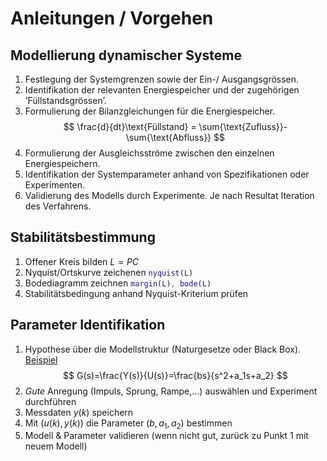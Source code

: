 # `\faFile*[regular]`{=latex} Anleitungen / Vorgehen

## Modellierung dynamischer Systeme

1. Festlegung der Systemgrenzen sowie der Ein-/ Ausgangsgrössen.
2. Identifikation der relevanten Energiespeicher und der zugehörigen ’Füllstandsgrössen’.
3. Formulierung der Bilanzgleichungen für die Energiespeicher.
   $$
   \frac{d}{dt}\text{Füllstand} = \sum{\text{Zufluss}}-\sum{\text{Abfluss}}
   $$
4. Formulierung der Ausgleichsströme zwischen den einzelnen Energiespeichern.
5. Identifikation der Systemparameter anhand von Spezifikationen oder Experimenten.
6. Validierung des Modells durch Experimente. Je nach Resultat Iteration des Verfahrens.

## Stabilitätsbestimmung

1. Offener Kreis bilden $L=PC$
2. Nyquist/Ortskurve zeichenen `nyquist(L)`{.matlab}
3. Bodediagramm zeichnen `margin(L), bode(L)`{.matlab}
4. Stabilitätsbedingung anhand Nyquist-Kriterium prüfen

## Parameter Identifikation

1. Hypothese über die Modellstruktur (Naturgesetze oder Black Box).
   [Beispiel]{.underline}
   $$
   G(s)=\frac{Y(s)}{U(s)}=\frac{bs}{s^2+a_1s+a_2}
   $$
2. *Gute* Anregung (Impuls, Sprung, Rampe,...) auswählen und Experiment durchführen
3. Messdaten $y(k)$ speichern
4. Mit $(u(k), y(k))$ die Parameter $(b, a_1, a_2)$ bestimmen
5. Modell & Parameter validieren (wenn nicht gut, zurück zu Punkt 1 mit neuem Modell)